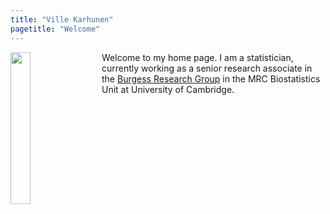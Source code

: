 ```yaml
---
title: "Ville Karhunen"
pagetitle: "Welcome"
---
```


<!--

https://rstudio.github.io/distill/publish_website.html

setwd("my-website/")
rmarkdown::render_site("about.Rmd")


rm(list=ls())
rmarkdown::render_site()

To commit:
Terminal:
git add -A
https://community.rstudio.com/t/blogdown-unable-to-stage-and-commit/6621/4
-->

<img src="figures/img1.jpg" style="width:25%; margin-right: 20px" align="left">

Welcome to my home page.
I am a statistician, currently working as a senior research associate in the [Burgess Research Group](https://mendelianrandomization.com/) in the MRC Biostatistics Unit at University of Cambridge.
